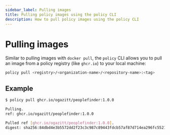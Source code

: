 ```yaml
---
sidebar_label: Pulling images
title: Pulling policy images using the policy CLI
description: How to pull policy images using the policy CLI
---
```


# Pulling images

Similar to pulling images with `docker pull`, the `policy` CLI allows you to pull an image 
from a policy registry (like `ghcr.io`) to your local machine:

```bash
policy pull <registry>/<organization-name>/<repository-name>:<tag>
```

## Example

```bash
$ policy pull ghcr.io/ogazitt/peoplefinder:1.0.0

Pulling.
ref: ghcr.io/ogazitt/peoplefinder:1.0.0

Pulled ref [ghcr.io/ogazitt/peoplefinder:1.0.0].
digest: sha256:84dbd4e3b5572dd2f23c3c987c89443fdcb57af87d714ea296fc552192fb17e9
```
